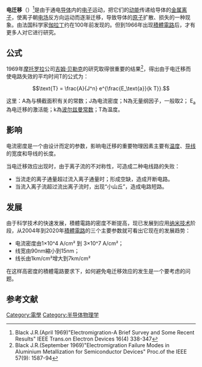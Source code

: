 {{cleanup-jargon|time=2014-02-19T01:39:37+00:00}}
'''电迁移'''（{{lang-en|Electromigration}}）<ref>Black J.R.(April 1969)"Electromigration-A Brief Survey and Some Recent Results" IEEE Trans.on Electron Devices 16(4) 338-347</ref>是由于通电[[导体|导体]]内的[[电子|电子]]运动，把它们的[[动能|动能]]传递给导体的[[金属离子|金属离子]]，使离子朝[[电场|电场]]反方向运动而逐渐迁移，导致导体的[[原子|原子]]扩散、损失的一种现象。由法国科学家[[伽拉丁|伽拉丁]]约在100年前发现的。但到1966年出现[[積體電路|積體電路]]后，才有更多人对它进行研究。

==公式==
1969年[[摩托罗拉|摩托罗拉]]公司[[吉姆·贝勒克|吉姆·贝勒克]]的研究取得很重要的结果<ref>Black J.R.(September 1969)"Electromigration Failure Modes in Aluminium Metallization for Semiconductor Devices" Proc.of the IEEE 57(9): 1587-94</ref>，得出由于电迁移而使电路失效的平均时间T的公式为：

:<math>\text{T} = \frac{A}{J^n} e^{\frac{E_\text{a}}{k T}}.</math>

这里：A為与横截面积有关的常数；J為电流密度；N為无量纲因子，一般取2；      E<sub>a</sub>為电迁移的激活能；k為[[波尔兹曼常数|波尔兹曼常数]]；T為温度。

==影响==
电流密度是一个由设计而定的参数，影晌电迁移的重要物理因素主要有[[温度|温度]]、[[导线|导线]]的宽度和导线的长度。

当电迁移效应出现时，由于离子流的不对称性，可造成二种电线路的失败：
*当流走的离子通量超过流入离子通量时；形成空缺，造成开断电路。
*当流入离子流超过流出离子流时，出现“小山丘”，造成电路短路。

==发展==
由于科学技术的快速发展，積體電路的密度不断提高，现已发展到应用[[纳米技术|纳米技术]]阶段，从2004年到2020年[[積體電路|積體電路]]的三个主要参数就可看出它现在的发展趋势：
*电流密度由1×10^4 A/cm² 到 3×10^7 A/cm²；
*线宽由90nm縮小到15nm；
*线长由1km/cm²增大到7km/cm²
在这样高密度的積體電路要求下，如何避免电迁移效应的发生是一个要考虑的问题。

==参考文献==
{{reflist}}

[[Category:電學|Category:電學]]
[[Category:半导体物理学|Category:半导体物理学]]